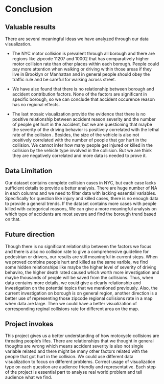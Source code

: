 # Conclusion

## Valuable results
There are several meaningful ideas we have analyzed through our data visualization.

* The NYC motor collision is prevalent through all borough and there are regions like zipcode 11207 and 10002 that has comparatively higher motor collision rate than other places within each borough. People could pay more attention when walking or driving within those areas if they live in Brooklyn or Manhattan and in general people should obey the traffic rule and be careful for walking across street.

* We have also found that there is no relationship between borough and accident contribution factors. None of the factors are significant in specific borough, so we can conclude that accident occurence reason has no regional effects. 

* The last mosaic visualization provide the evidence that there is no positive relationship between accident reason severity and the number of people get hurt in the accident, but we are questioning that maybe the severity of the driving behavior is positively correlated with the lethal rate of the collision . Besides, the size of the vehicle is also not positively correlated with the number of people that gor hurt in the collision. We cannot infer how many people get injured or killed in the collision by the vehicle type involved in the collision. But we are think they are negatively correlated and more data is needed to prove it.

## Data Limitation
Our dataset contains complete collision cases in NYC, but each case lacks sufficient details to provide a better analysis. There are huge number of NA in each columns and we need to filter data with lacking essential variables. Specifically for question like injury and killed cases, there is no enough data to provide a general trends. If the dataset contains more cases with people killed with categorical reasons, We can give a more meaningful analysis on which type of accidents are most severe and find the borough trend based on that. 

## Future direction
Though there is no significant relationship between the factors we focus and there is also no collision rate to give a comprehensive guideline for pedestrian or drivers, our results are still meaningful in current steps. When we proved combine people hurt and killed as the same varible,  we find some hidden relationships like maybe the higher level of severity of driving behaviro, the higher death rated caused which worth more investigation and maybe thousands of people will be saved from the collisions. Thus, when data contains more details, we could give a clearly relationship and investigation on the potential topics that we mentioned previously. Also, the current investigation on borough is on general region, another direction is a better use of representing those zipcode regional collisions rate in a map when data are large. Then we could have a better visualization of corresponding reginal collisions rate for different area on the map.

## Project invokes
This project gives us a better understanding of how motocycle collisions are threating people's lifes. There are relationships that we thought in general thoughts are wrong which means accident severity is also not single variable related and there might be many other factors related with the people that got hurt in the collision. We could use different data visualization to focus on different problems. Correct usage of visualization type on each question are audience friendly and representative. Each step of the project is essential part to analyse real world problem and tell audience what we find.